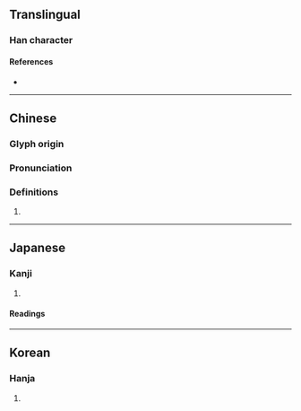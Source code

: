 {{character info/new}}
==Translingual==

===Han character===
{{Han char|rn=22|rad=匚|as=14|sn=16|four=71714|canj=SHBT|ids=⿷匚算}}

====References====
* {{Han ref|kx=0154.270|dkj=02659|dj=0346.290|hdz=10090.100|uh=5334|ud=21300|bh=E8FA|bd=59642}}

----

==Chinese==
{{zh-forms}}

===Glyph origin===
{{Han etym}}

===Pronunciation===
{{zh-pron
|m=suǎn
|c=syun2,syun3
|mc=y
|oc=y
|cat=
}}

===Definitions===
{{zh-hanzi}}

# {{rfdef|zh}}

----

==Japanese==

===Kanji===
{{ja-kanji|grade=|rs=匚14}}

# {{defn|lang=ja|sort=匚14}}

====Readings====
{{ja-readings|on=[[さん]] (san), [[せん]] (sen)|kun=}}

----

==Korean==

===Hanja===
{{ko-hanja|hangeul=산|rv=san|mr=san}}

# {{defn|lang=ko|sort=匚14}}